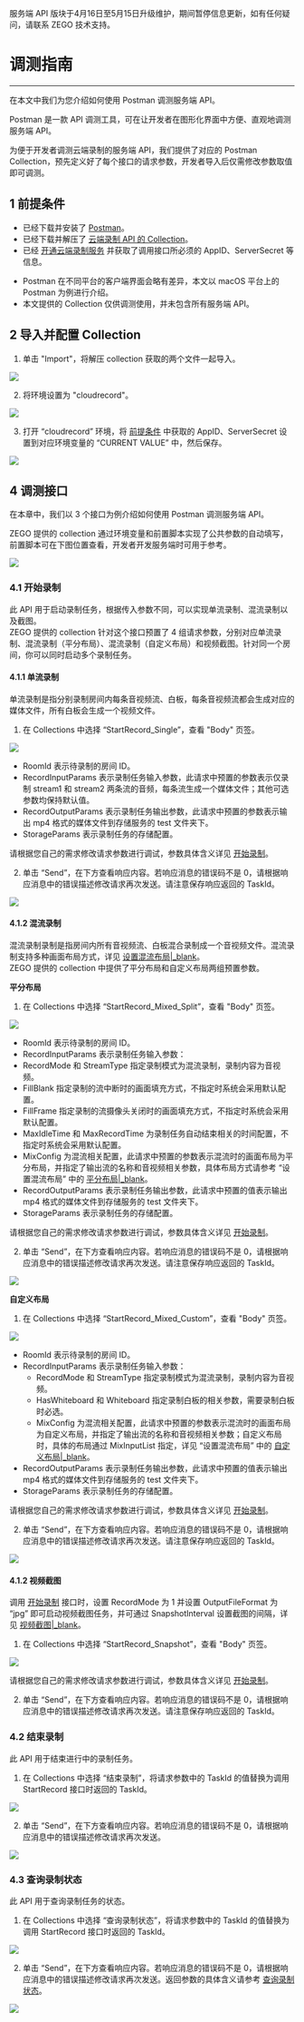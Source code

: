 <Warning title="警告">服务端 API 版块于4月16日至5月15日升级维护，期间暂停信息更新，如有任何疑问，请联系 ZEGO 技术支持。</Warning>

# 调测指南

- - -
在本文中我们为您介绍如何使用 Postman 调测服务端 API。

Postman 是一款 API 调测工具，可在让开发者在图形化界面中方便、直观地调测服务端 API。

为便于开发者调测云端录制的服务端 API，我们提供了对应的 Postman Collection，预先定义好了每个接口的请求参数，开发者导入后仅需修改参数取值即可调测。

## 1 前提条件

- 已经下载并安装了 [Postman](https://www.postman.com/downloads/)。
- 已经下载并解压了 [云端录制 API 的 Collection](https://docservice-storage.zego.im/cloudrecord/cloudrecord_postman_collection.zip)。
- 已经 [开通云端录制服务](https://doc-zh.zego.im/article/5682#2) 并获取了调用接口所必须的 AppID、ServerSecret 等信息。  

<Warning title="Warning"> 

- Postman 在不同平台的客户端界面会略有差异，本文以 macOS 平台上的 Postman 为例进行介绍。
- 本文提供的 Collection 仅供调测使用，并未包含所有服务端 API。
</Warning>

## 2 导入并配置 Collection 

1. 单击 "Import"，将解压 collection 获取的两个文件一起导入。

<Frame width="512" height="auto" caption=""><img src="https://storage.zego.im/sdk-doc/Pics/CloudRecording/postman/imoprt.png" /></Frame>

2. 将环境设置为 "cloudrecord"。

<Frame width="512" height="auto" caption=""><img src="https://storage.zego.im/sdk-doc/Pics/CloudRecording/postman/set_env.png" /></Frame>

3. 打开 “cloudrecord” 环境，将 [前提条件](#1-前提条件) 中获取的 AppID、ServerSecret 设置到对应环境变量的 “CURRENT VALUE” 中，然后保存。

<Frame width="512" height="auto" caption=""><img src="https://storage.zego.im/sdk-doc/Pics/CloudRecording/postman/set_env_value.png" /></Frame>

## 4 调测接口

在本章中，我们以 3 个接口为例介绍如何使用 Postman 调测服务端 API。
<Note title="Note">

ZEGO 提供的 collection 通过环境变量和前置脚本实现了公共参数的自动填写，前置脚本可在下图位置查看，开发者开发服务端时可用于参考。

</Note>

<Frame width="512" height="auto" caption=""><img src="https://storage.zego.im/sdk-doc/Pics/CloudRecording/postman/prescript.png" /></Frame>

### 4.1 开始录制

此 API 用于启动录制任务，根据传入参数不同，可以实现单流录制、混流录制以及截图。  
ZEGO 提供的 collection 针对这个接口预置了 4 组请求参数，分别对应单流录制、混流录制（平分布局）、混流录制（自定义布局）和视频截图。针对同一个房间，你可以同时启动多个录制任务。

#### 4.1.1 单流录制

单流录制是指分别录制房间内每条音视频流、白板，每条音视频流都会生成对应的媒体文件，所有白板会生成一个视频文件。

1. 在 Collections 中选择 “StartRecord_Single”，查看 "Body" 页签。

<Frame width="512" height="auto" caption=""><img src="https://storage.zego.im/sdk-doc/Pics/CloudRecording/postman/StartRecord_Single.png" /></Frame>

<Note title="Note">

- RoomId 表示待录制的房间 ID。
- RecordInputParams 表示录制任务输入参数，此请求中预置的参数表示仅录制 stream1 和 stream2 两条流的音频，每条流生成一个媒体文件；其他可选参数均保持默认值。
- RecordOutputParams 表示录制任务输出参数，此请求中预置的参数表示输出 mp4 格式的媒体文件到存储服务的 test 文件夹下。
- StorageParams 表示录制任务的存储配置。

</Note>

请根据您自己的需求修改请求参数进行调试，参数具体含义详见 [开始录制](./start.mdx)。
    
2. 单击 “Send”，在下方查看响应内容。若响应消息的错误码不是 0，请根据响应消息中的错误描述修改请求再次发送。请注意保存响应返回的 TaskId。

<Frame width="512" height="auto" caption=""><img src="https://storage.zego.im/sdk-doc/Pics/CloudRecording/postman/StartRecord_Rsp.png" /></Frame>

#### 4.1.2 混流录制

混流录制录制是指房间内所有音视频流、白板混合录制成一个音视频文件。混流录制支持多种画面布局方式，详见 [设置混流布局\|_blank](#5680)。  
ZEGO 提供的 collection 中提供了平分布局和自定义布局两组预置参数。

**平分布局**

1. 在 Collections 中选择 “StartRecord_Mixed_Split”，查看 "Body" 页签。

<Frame width="512" height="auto" caption=""><img src="https://storage.zego.im/sdk-doc/Pics/CloudRecording/postman/StartRecord_Mixed_Split.png" /></Frame>

<Note title="Note">

- RoomId 表示待录制的房间 ID。
- RecordInputParams 表示录制任务输入参数：
- RecordMode 和 StreamType 指定录制模式为混流录制，录制内容为音视频。
- FillBlank 指定录制的流中断时的画面填充方式，不指定时系统会采用默认配置。
- FillFrame 指定录制的流摄像头关闭时的画面填充方式，不指定时系统会采用默认配置。
- MaxIdleTime 和 MaxRecordTime 为录制任务自动结束相关的时间配置，不指定时系统会采用默认配置。
- MixConfig 为混流相关配置，此请求中预置的参数表示混流时的画面布局为平分布局，并指定了输出流的名称和音视频相关参数，具体布局方式请参考 “设置混流布局” 中的 [平分布局\|_blank](5680#2_1)。
- RecordOutputParams 表示录制任务输出参数，此请求中预置的值表示输出 mp4 格式的媒体文件到存储服务的 test 文件夹下。
- StorageParams 表示录制任务的存储配置。  

</Note>

请根据您自己的需求修改请求参数进行调试，参数具体含义详见 [开始录制](./start.mdx)。

2. 单击 “Send”，在下方查看响应内容。若响应消息的错误码不是 0，请根据响应消息中的错误描述修改请求再次发送。请注意保存响应返回的 TaskId。

<Frame width="512" height="auto" caption=""><img src="https://storage.zego.im/sdk-doc/Pics/CloudRecording/postman/StartRecord_Rsp.png" /></Frame>

**自定义布局**

1. 在 Collections 中选择 “StartRecord_Mixed_Custom”，查看 "Body" 页签。

<Frame width="512" height="auto" caption=""><img src="https://storage.zego.im/sdk-doc/Pics/CloudRecording/postman/StartRecord_Mixed_Custom.png" /></Frame>

<Note title="Note">

- RoomId 表示待录制的房间 ID。
- RecordInputParams 表示录制任务输入参数：
    - RecordMode 和 StreamType 指定录制模式为混流录制，录制内容为音视频。
    - HasWhiteboard 和 Whiteboard 指定录制白板的相关参数，需要录制白板时必选。
    - MixConfig 为混流相关配置，此请求中预置的参数表示混流时的画面布局为自定义布局，并指定了输出流的名称和音视频相关参数；自定义布局时，具体的布局通过 MixInputList 指定，详见 “设置混流布局” 中的 [自定义布局\|_blank](5680#2_5)。
- RecordOutputParams 表示录制任务输出参数，此请求中预置的值表示输出 mp4 格式的媒体文件到存储服务的 test 文件夹下。
- StorageParams 表示录制任务的存储配置。

</Note>

请根据您自己的需求修改请求参数进行调试，参数具体含义详见 [开始录制](./start.mdx)。

2. 单击 “Send”，在下方查看响应内容。若响应消息的错误码不是 0，请根据响应消息中的错误描述修改请求再次发送。请注意保存响应返回的 TaskId。

<Frame width="512" height="auto" caption=""><img src="https://storage.zego.im/sdk-doc/Pics/CloudRecording/postman/StartRecord_Rsp.png" /></Frame>

#### 4.1.2 视频截图

调用 [开始录制](./start.mdx) 接口时，设置 RecordMode 为 1 并设置 OutputFileFormat 为 “jpg” 即可启动视频截图任务，并可通过 SnapshotInterval 设置截图的间隔，详见 [视频截图\|_blank](#9861)。

1. 在 Collections 中选择 “StartRecord_Snapshot”，查看 "Body" 页签。

<Frame width="512" height="auto" caption=""><img src="https://storage.zego.im/sdk-doc/Pics/CloudRecording/postman/StartRecord_Snapshot.png" /></Frame>

请根据您自己的需求修改请求参数进行调试，参数具体含义详见 [开始录制](./start.mdx)。

2. 单击 “Send”，在下方查看响应内容。若响应消息的错误码不是 0，请根据响应消息中的错误描述修改请求再次发送。请注意保存响应返回的 TaskId。


### 4.2 结束录制

此 API 用于结束进行中的录制任务。

1. 在 Collections 中选择 “结束录制”，将请求参数中的 TaskId 的值替换为调用 StartRecord 接口时返回的 TaskId。
    
<Frame width="512" height="auto" caption=""><img src="https://storage.zego.im/sdk-doc/Pics/CloudRecording/postman/StopRecord.png" /></Frame>

2. 单击 “Send”，在下方查看响应内容。若响应消息的错误码不是 0，请根据响应消息中的错误描述修改请求再次发送。

<Frame width="512" height="auto" caption=""><img src="https://storage.zego.im/sdk-doc/Pics/CloudRecording/postman/StopRecordRsp.png" /></Frame>

### 4.3 查询录制状态

此 API 用于查询录制任务的状态。

1. 在 Collections 中选择 “查询录制状态”，将请求参数中的 TaskId 的值替换为调用 StartRecord 接口时返回的 TaskId。
    
<Frame width="512" height="auto" caption=""><img src="https://storage.zego.im/sdk-doc/Pics/CloudRecording/postman/DescribeRecordStatus.png" /></Frame>

2. 单击 “Send”，在下方查看响应内容。若响应消息的错误码不是 0，请根据响应消息中的错误描述修改请求再次发送。返回参数的具体含义请参考 [查询录制状态](#12332)。

<Frame width="512" height="auto" caption=""><img src="https://storage.zego.im/sdk-doc/Pics/CloudRecording/postman/DescribeRecordStatusRsp.png" /></Frame>
